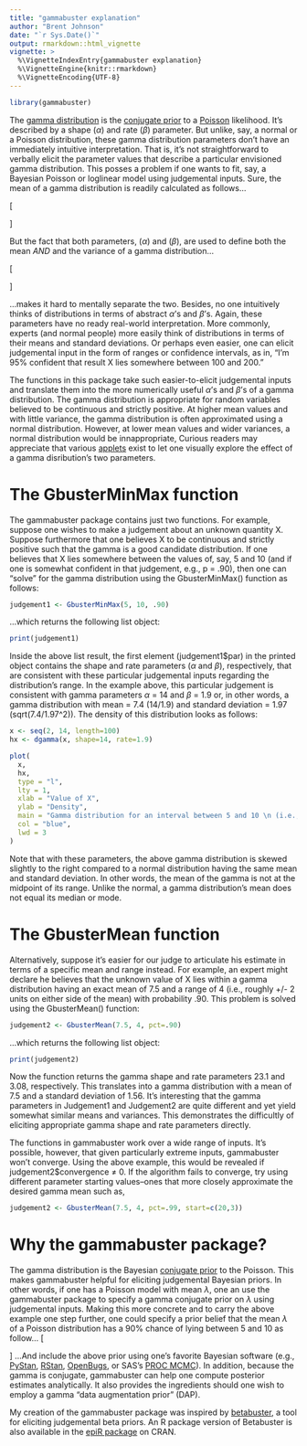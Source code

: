 ```yaml
---
title: "gammabuster explanation"
author: "Brent Johnson"
date: "`r Sys.Date()`"
output: rmarkdown::html_vignette
vignette: >
  %\VignetteIndexEntry{gammabuster explanation}
  %\VignetteEngine{knitr::rmarkdown}
  %\VignetteEncoding{UTF-8}
---
```


```r
library(gammabuster)
```

The [gamma distribution](https://en.wikipedia.org/wiki/Gamma_distribution) is the [conjugate prior](https://en.wikipedia.org/wiki/Conjugate_prior) to a [Poisson](https://en.wikipedia.org/wiki/Poisson_distribution) likelihood.  It's described by a shape ($\alpha$) and rate ($\beta$) parameter. But unlike, say, a normal or a Poisson distribution, these gamma distribution parameters don't have an immediately intuitive interpretation. That is, it's not straightforward to verbally elicit the parameter values that describe a particular envisioned gamma distribution.  This posses a problem if one wants to fit, say, a Bayesian Poisson or loglinear model using judgemental inputs.  Sure, the mean of a gamma distribution is readily calculated as follows...

\[
\begin{aligned}
\frac{\alpha}{\beta}
\end{aligned}
\]

But the fact that both parameters, ($\alpha$) and ($\beta$), are used to define both the mean *AND* and the variance of a gamma distribution...

\[
\begin{aligned}
\frac{\alpha}{\beta^2}
\end{aligned}
\]

...makes it hard to mentally separate the two. Besides, no one intuitively thinks of distributions in terms of abstract $\alpha$'s and $\beta$'s. Again, these parameters have no ready real-world interpretation. More commonly, experts (and normal people) more easily think of distributions in terms of their means and standard deviations. Or perhaps even easier, one can elicit judgemental input in the form of ranges or confidence intervals, as in, "I'm 95% confident that result X lies somewhere between 100 and 200."  

The functions in this package take such easier-to-elicit judgemental inputs and translate them into the more numerically useful $\alpha$'s and $\beta$'s of a gamma distribution. The gamma distribution is appropriate for random variables believed to be continuous and strictly positive.  At higher mean values and with little variance, the gamma distribution is often approximated using a normal distribution.  However, at lower mean values and wider variances, a normal distribution would be innappropriate, Curious readers may appreciate that various [applets](http://homepage.divms.uiowa.edu/~mbognar/applets/gamma.html) exist to let one visually explore the effect of a gamma disribution's two parameters.

# The GbusterMinMax function

The gammabuster package contains just two functions.  For example, suppose one wishes to make a judgement about an unknown quantity X. Suppose furthermore that one believes X to be continuous and strictly positive such that the gamma is a good candidate distribution. If one believes that X lies somewhere between the values of, say, 5 and 10 (and if one is somewhat confident in that judgement, e.g., p = .90), then one can "solve" for the gamma distribution using the GbusterMinMax() function as follows:

```r
judgement1 <- GbusterMinMax(5, 10, .90)
```
...which returns the following list object:
```r
print(judgement1)
```
Inside the above list result, the first element (judgement1\$par) in the printed object contains the shape and rate parameters ($\alpha$ and $\beta$), respectively, that are consistent with these particular judgemental inputs regarding the distribution's range. In the example above, this particular judgement is consistent with gamma parameters $\alpha$ = 14 and $\beta$ = 1.9 or, in other words, a gamma distribution with mean = 7.4 (14/1.9) and standard deviation = 1.97 (sqrt(7.4/1.97^2)). The density of this distribution looks as follows:

```r
x <- seq(2, 14, length=100)
hx <- dgamma(x, shape=14, rate=1.9)

plot(
  x,
  hx,
  type = "l",
  lty = 1,
  xlab = "Value of X",
  ylab = "Density",
  main = "Gamma distribution for an interval between 5 and 10 \n (i.e., shape=14, scale=1.9)",
  col = "blue",
  lwd = 3
)
```

Note that with these parameters, the above gamma distribution is skewed slightly to the right compared to a normal distribution having the same mean and standard deviation. In other words, the mean of the gamma is not at the midpoint of its range. Unlike the normal, a gamma distribution's mean does not equal its median or mode.

# The GbusterMean function

Alternatively, suppose it's easier for our judge to articulate his estimate in terms of a specific mean and range instead.  For example, an expert might declare he believes that the unknown value of X lies within a gamma distribution having an exact mean of 7.5 and a range of 4 (i.e., roughly +/- 2 units on either side of the mean) with probability .90.  This problem is solved using the GbusterMean() function:

```r
judgement2 <- GbusterMean(7.5, 4, pct=.90)
```
...which returns the following list object:
```r
print(judgement2)
```
Now the function returns the gamma shape and rate parameters 23.1 and 3.08, respectively.  This translates into a gamma distribution with a mean of 7.5 and a standard deviation of 1.56. It's interesting that the gamma parameters in Judgement1 and Judgement2 are quite different and yet yield somewhat similar means and variances. This demonstrates the difficultly of eliciting appropriate gamma shape and rate parameters directly.

The functions in gammabuster work over a wide range of inputs. It's possible, however, that given particularly extreme inputs, gammabuster won't converge.  Using the above example, this would be revealed if judgement2\$convergence $\neq$ 0.  If the algorithm fails to converge, try using different parameter starting values--ones that more closely approximate the desired gamma mean such as,

```r
judgement2 <- GbusterMean(7.5, 4, pct=.99, start=c(20,3))
```

# Why the gammabuster package?

The gamma distribution is the Bayesian [conjugate prior](https://en.wikipedia.org/wiki/Conjugate_prior) to the Poisson. This makes gammabuster helpful for eliciting judgemental Bayesian priors. In other words, if one has a Poisson model with mean $\lambda$, one an use the gammabuster package to specify a gamma conjugate prior on $\lambda$ using judgemental inputs.  Making this more concrete and to carry the above example one step further, one could specify a prior belief that the mean $\lambda$ of a Poisson distribution has a 90% chance of lying between 5 and 10 as follow...
  \[
    \begin{aligned}
    \lambda \sim & gamma(14, 1.9)\\
    \end{aligned}
  \]
...And include the above prior using one's favorite Bayesian software (e.g., [PyStan](http://mc-stan.org/users/interfaces/pystan.html), [RStan](http://mc-stan.org/users/interfaces/rstan), [OpenBugs](http://www.openbugs.net/w/FrontPage), or SAS's [PROC MCMC](https://support.sas.com/documentation/cdl/en/statug/63033/HTML/default/mcmc_toc.htm)). In addition, because the gamma is conjugate, gammabuster can help one compute posterior estimates analytically. It also provides the ingredients should one wish to employ a gamma "data augmentation prior" (DAP).

My creation of the gammabuster package was inspired by [betabuster](http://cadms.ucdavis.edu/diagnostictests/betabuster.html), a tool for eliciting judgemental beta priors. An R package version of Betabuster is also available in the [epiR package](https://cran.r-project.org/web/packages/epiR/index.html) on CRAN. 

